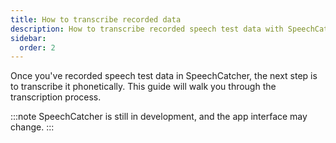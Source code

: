 ```yaml
---
title: How to transcribe recorded data
description: How to transcribe recorded speech test data with SpeechCatcher
sidebar:
  order: 2
---
```


Once you've recorded speech test data in SpeechCatcher, the next step is to transcribe it phonetically. This guide will walk you through the transcription process.

:::note
SpeechCatcher is still in development, and the app interface may change.
:::
